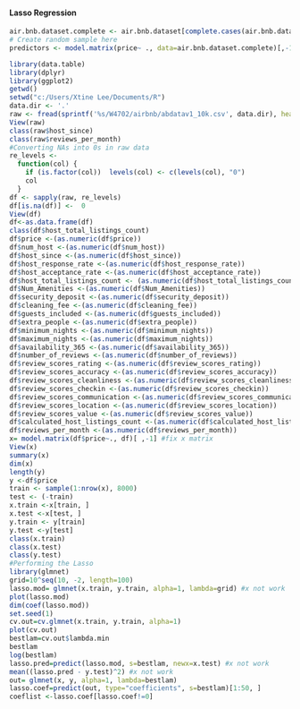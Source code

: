 #### Lasso Regression
```{r, cache=TRUE, eval=FALSE, tidy=TRUE, warning=FALSE,message=FALSE}
air.bnb.dataset.complete <- air.bnb.dataset[complete.cases(air.bnb.dataset),]
# Create random sample here
predictors <- model.matrix(price~ ., data=air.bnb.dataset.complete)[,-1]
```


```{r, cache=TRUE, eval=FALSE, tidy=TRUE, warning=FALSE,message=FALSE}

library(data.table)
library(dplyr)
library(ggplot2)
getwd()
setwd("c:/Users/Xtine Lee/Documents/R")  
data.dir <- '.'
raw <- fread(sprintf('%s/W4702/airbnb/abdatav1_10k.csv', data.dir), header = TRUE)
View(raw)
class(raw$host_since)
class(raw$reviews_per_month)
#Converting NAs into 0s in raw data
re_levels <- 
  function(col) {
    if (is.factor(col))  levels(col) <- c(levels(col), "0")
    col
  }
df <- sapply(raw, re_levels)
df[is.na(df)] <-  0
View(df)
df<-as.data.frame(df)
class(df$host_total_listings_count)
df$price <-(as.numeric(df$price))
df$num_host <-(as.numeric(df$num_host))
df$host_since <-(as.numeric(df$host_since))
df$host_response_rate <-(as.numeric(df$host_response_rate))
df$host_acceptance_rate <-(as.numeric(df$host_acceptance_rate))
df$host_total_listings_count <- (as.numeric(df$host_total_listings_count))
df$Num_Amenities <-(as.numeric(df$Num_Amenities))
df$security_deposit <-(as.numeric(df$security_deposit))
df$cleaning_fee <-(as.numeric(df$cleaning_fee))
df$guests_included <-(as.numeric(df$guests_included))
df$extra_people <-(as.numeric(df$extra_people))
df$minimum_nights <-(as.numeric(df$minimum_nights))
df$maximum_nights <-(as.numeric(df$maximum_nights))
df$availability_365 <-(as.numeric(df$availability_365))
df$number_of_reviews <-(as.numeric(df$number_of_reviews))
df$review_scores_rating <-(as.numeric(df$review_scores_rating))
df$review_scores_accuracy <-(as.numeric(df$review_scores_accuracy))
df$review_scores_cleanliness <-(as.numeric(df$review_scores_cleanliness))
df$review_scores_checkin <-(as.numeric(df$review_scores_checkin))
df$review_scores_communication <-(as.numeric(df$review_scores_communication))
df$review_scores_location <-(as.numeric(df$review_scores_location))
df$review_scores_value <-(as.numeric(df$review_scores_value))
df$calculated_host_listings_count <-(as.numeric(df$calculated_host_listings_count))
df$reviews_per_month <-(as.numeric(df$reviews_per_month))
x= model.matrix(df$price~., df)[ ,-1] #fix x matrix
View(x)
summary(x)
dim(x)
length(y)
y <-df$price 
train <- sample(1:nrow(x), 8000)
test <- (-train)
x.train <-x[train, ]
x.test <-x[test, ]
y.train <- y[train]
y.test <-y[test]
class(x.train)
class(x.test)
class(y.test)
#Performing the Lasso
library(glmnet)
grid=10^seq(10, -2, length=100)
lasso.mod= glmnet(x.train, y.train, alpha=1, lambda=grid) #x not work
plot(lasso.mod)
dim(coef(lasso.mod))
set.seed(1)
cv.out=cv.glmnet(x.train, y.train, alpha=1)
plot(cv.out)
bestlam=cv.out$lambda.min
bestlam
log(bestlam)
lasso.pred=predict(lasso.mod, s=bestlam, newx=x.test) #x not work
mean((lasso.pred - y.test)^2) #x not work
out= glmnet(x, y, alpha=1, lambda=bestlam)
lasso.coef=predict(out, type="coefficients", s=bestlam)[1:50, ]
coeflist <-lasso.coef[lasso.coef!=0]


```